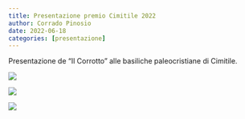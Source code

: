 ```yaml
---
title: Presentazione premio Cimitile 2022
author: Corrado Pinosio
date: 2022-06-18
categories: [presentazione]
---
```


Presentazione de "Il Corrotto" alle basiliche paleocristiane di Cimitile.

![](../assets/cimitile3.jpg){fig-align="center"}

![](../assets/cimitile1.jpg){fig-align="center"}

![](../assets/cimitile2.jpg){fig-align="center"}



